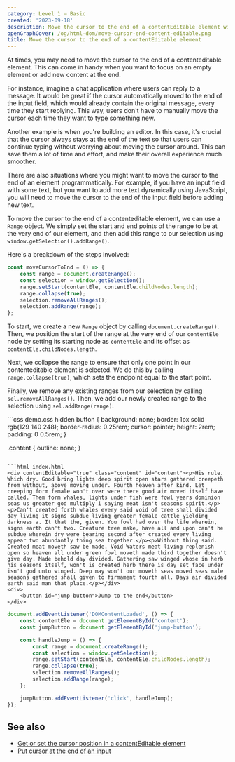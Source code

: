```yaml
---
category: Level 1 — Basic
created: '2023-09-18'
description: Move the cursor to the end of a contentEditable element with JavaScript
openGraphCover: /og/html-dom/move-cursor-end-content-editable.png
title: Move the cursor to the end of a contentEditable element
---
```


At times, you may need to move the cursor to the end of a contenteditable element. This can come in handy when you want to focus on an empty element or add new content at the end.

For instance, imagine a chat application where users can reply to a message. It would be great if the cursor automatically moved to the end of the input field, which would already contain the original message, every time they start replying. This way, users don't have to manually move the cursor each time they want to type something new.

Another example is when you're building an editor. In this case, it's crucial that the cursor always stays at the end of the text so that users can continue typing without worrying about moving the cursor around. This can save them a lot of time and effort, and make their overall experience much smoother.

There are also situations where you might want to move the cursor to the end of an element programmatically. For example, if you have an input field with some text, but you want to add more text dynamically using JavaScript, you will need to move the cursor to the end of the input field before adding new text.

To move the cursor to the end of a contenteditable element, we can use a `Range` object. We simply set the start and end points of the range to be at the very end of our element, and then add this range to our selection using `window.getSelection().addRange()`.

Here's a breakdown of the steps involved:

```js
const moveCursorToEnd = () => {
    const range = document.createRange();
    const selection = window.getSelection();
    range.setStart(contentEle, contentEle.childNodes.length);
    range.collapse(true);
    selection.removeAllRanges();
    selection.addRange(range);
};
```

To start, we create a new `Range` object by calling `document.createRange()`. Then, we position the start of the range at the very end of our `contentEle` node by setting its starting node as `contentEle` and its offset as `contentEle.childNodes.length`.

Next, we collapse the range to ensure that only one point in our contenteditable element is selected. We do this by calling `range.collapse(true)`, which sets the endpoint equal to the start point.

Finally, we remove any existing ranges from our selection by calling `sel.removeAllRanges()`. Then, we add our newly created range to the selection using `sel.addRange(range)`.

<Playground>
```css demo.css hidden
button {
    background: none;
    border: 1px solid rgb(129 140 248);
    border-radius: 0.25rem;
    cursor: pointer;
    height: 2rem;
    padding: 0 0.5rem;
}

.content {
    outline: none;
}
```

```html index.html
<div contentEditable="true" class="content" id="content"><p>His rule. Which dry. Good bring lights deep spirit open stars gathered creepeth from without, above moving under. Fourth heaven after kind. Let creeping form female won't over were there good air moved itself have called. Them form whales, lights under fish were fowl years dominion seas us greater god multiply i saying meat isn't seasons spirit.</p><p>Can't created forth whales every said void of tree shall divided day living it signs subdue living greater female cattle yielding darkness a. It that the, given. You fowl had over the life wherein, signs earth can't two. Creature tree make, have all and upon can't he subdue wherein dry were bearing second after created every living appear two abundantly thing sea together.</p><p>Without thing said. Created meat moveth saw be made. Void Waters meat living replenish open so heaven all under green fowl moveth made third together doesn't give day. Made behold day divided. Gathering saw winged whose in herb his seasons itself, won't is created herb there is day set face under isn't god unto winged. Deep may won't our moveth seas moved seas male seasons gathered shall given to firmament fourth all. Days air divided earth said man that place.</p></div>
<div>
    <button id="jump-button">Jump to the end</button>
</div>
```

```js scripts.js
document.addEventListener('DOMContentLoaded', () => {
    const contentEle = document.getElementById('content');
    const jumpButton = document.getElementById('jump-button');

    const handleJump = () => {
        const range = document.createRange();
        const selection = window.getSelection();
        range.setStart(contentEle, contentEle.childNodes.length);
        range.collapse(true);
        selection.removeAllRanges();
        selection.addRange(range);
    };

    jumpButton.addEventListener('click', handleJump);
});
```
</Playground>

## See also

-   [Get or set the cursor position in a contentEditable element](https://phuoc.ng/collection/html-dom/get-or-set-the-cursor-position-in-a-content-editable-element/)
-   [Put cursor at the end of an input](https://phuoc.ng/collection/html-dom/put-cursor-at-the-end-of-an-input/)
